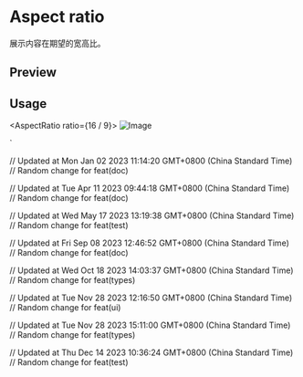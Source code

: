 

<Meta of={AspectRatioStories} />

<RadixPrimitiveDocsButton name='aspect-ratio' />

# Aspect ratio

展示内容在期望的宽高比。

## Preview

<Canvas of={AspectRatioStories.Default} />

<Controls />

## Usage



  <AspectRatio ratio={16 / 9}>
    <Image src="..." alt="Image" className="rounded-md object-cover" />
  </AspectRatio>
</div>`

<Source code={importCode} language='ts' dark />
<Source code={exampleCode} language='tsx' dark />

// Updated at Mon Jan 02 2023 11:14:20 GMT+0800 (China Standard Time)
// Random change for feat(doc)

// Updated at Tue Apr 11 2023 09:44:18 GMT+0800 (China Standard Time)
// Random change for feat(doc)

// Updated at Wed May 17 2023 13:19:38 GMT+0800 (China Standard Time)
// Random change for feat(test)

// Updated at Fri Sep 08 2023 12:46:52 GMT+0800 (China Standard Time)
// Random change for feat(doc)

// Updated at Wed Oct 18 2023 14:03:37 GMT+0800 (China Standard Time)
// Random change for feat(types)

// Updated at Tue Nov 28 2023 12:16:50 GMT+0800 (China Standard Time)
// Random change for feat(ui)

// Updated at Tue Nov 28 2023 15:11:00 GMT+0800 (China Standard Time)
// Random change for feat(types)

// Updated at Thu Dec 14 2023 10:36:24 GMT+0800 (China Standard Time)
// Random change for feat(test)
